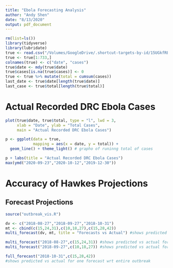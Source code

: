 ```yaml
---
title: "Ebola Forecasting Analysis"
author: "Andy Shen"
date: "8/13/2020"
output: pdf_document
---
```



```r
rm(list=ls())
library(tidyverse)
library(lubridate)
true <- read.csv("/Volumes/GoogleDrive/.shortcut-targets-by-id/15UGkfREtfqH3LdfHmCsSpFJ5SrTnSeyt/ebola/2020-05-04_ebola/2020-05-04_data.csv")
true <- true[1:733,]
colnames(true) <- c("date", "cases")
true$date <- mdy(true$date)
true$cases[is.na(true$cases)] <- 0
true <- true %>% mutate(total = cumsum(cases))
last_date <- true$date[length(true$date)]
last_case <- true$total[length(true$total)]
```



# Actual Recorded DRC Ebola Cases

```r
plot(true$date, true$total, type = "l", lwd = 3,
     xlab = "Date", ylab = "Total Cases",
     main = "Actual Recorded DRC Ebola Cases")
```

```r
p <- ggplot(data = true, 
            mapping = aes(x = date, y = total)) + 
  geom_line() + theme_light() # grapho of runinng total of cases

p + labs(title = "Actual Recorded DRC Ebola Cases")
max(ymd("2020-09-23","2020-10-12","2019-12-30"))
```

\pagebreak

# Accuracy of Hawkes Projections

## Forecast Projections

```r
source("outbreak_vis.R")

dv <- c("2018-08-27","2018-09-27","2018-10-31")
mt <- cbind(c(15,24,31),c(10,18,27),c(15,28,42))
multi_forecast(dv, mt, title = "Forecasts vs Actual") #shows predicted vs actual for three forecasts

multi_forecast("2018-08-27",c(15,24,31)) #shows predicted vs actual for one forecast
multi_forecast("2018-09-27",c(10,18,27)) #shows predicted vs actual for one forecast
```

```r
full_forecast("2018-10-31",c(15,28,42)) 
#shows predicted vs actual for one forecast wrt entire outbreak
```






